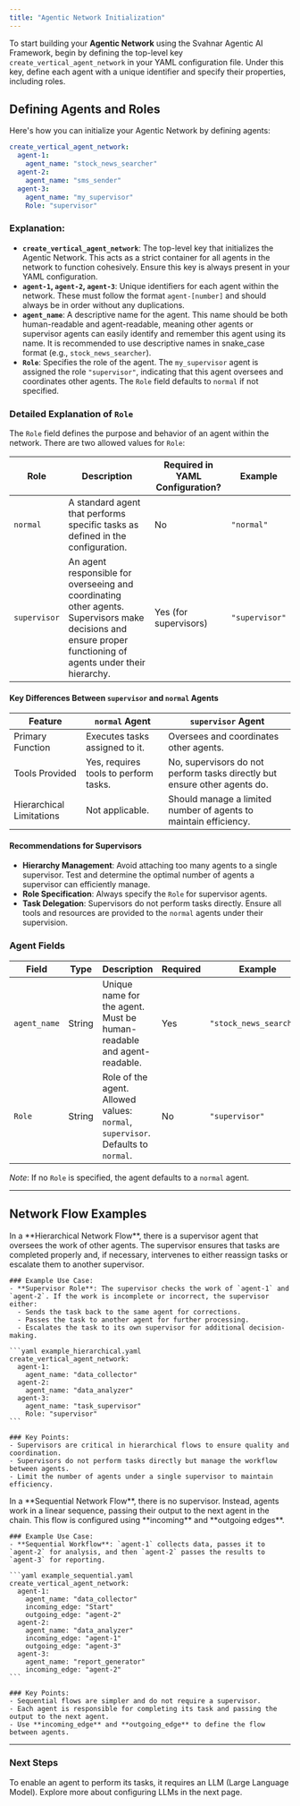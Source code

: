 ```yaml
---
title: "Agentic Network Initialization"
---
```



To start building your **Agentic Network** using the Svahnar Agentic AI Framework, begin by defining the top-level key `create_vertical_agent_network` in your YAML configuration file. Under this key, define each agent with a unique identifier and specify their properties, including roles.

## Defining Agents and Roles

Here's how you can initialize your Agentic Network by defining agents:

```yaml example.yaml
create_vertical_agent_network:
  agent-1:
    agent_name: "stock_news_searcher"
  agent-2:
    agent_name: "sms_sender"
  agent-3:
    agent_name: "my_supervisor"
    Role: "supervisor"
```

### Explanation:

- **`create_vertical_agent_network`**: The top-level key that initializes the Agentic Network. This acts as a strict container for all agents in the network to function cohesively. Ensure this key is always present in your YAML configuration.
- **`agent-1`, `agent-2`, `agent-3`**: Unique identifiers for each agent within the network. These must follow the format `agent-[number]` and should always be in order without any duplications.
- **`agent_name`**: A descriptive name for the agent. This name should be both human-readable and agent-readable, meaning other agents or supervisor agents can easily identify and remember this agent using its name. It is recommended to use descriptive names in snake_case format (e.g., `stock_news_searcher`).
- **`Role`**: Specifies the role of the agent. The `my_supervisor` agent is assigned the role `"supervisor"`, indicating that this agent oversees and coordinates other agents. The `Role` field defaults to `normal` if not specified.

### Detailed Explanation of `Role`

The `Role` field defines the purpose and behavior of an agent within the network. There are two allowed values for `Role`:

| Role         | Description                                                                                     | Required in YAML Configuration? | Example       |
|--------------|-------------------------------------------------------------------------------------------------|----------------------------------|---------------|
| `normal`     | A standard agent that performs specific tasks as defined in the configuration.                  | No                               | `"normal"`    |
| `supervisor` | An agent responsible for overseeing and coordinating other agents. Supervisors make decisions and ensure proper functioning of agents under their hierarchy. | Yes (for supervisors)            | `"supervisor"` |

#### Key Differences Between `supervisor` and `normal` Agents

| Feature                  | `normal` Agent                              | `supervisor` Agent                                                                 |
|--------------------------|---------------------------------------------|-----------------------------------------------------------------------------------|
| Primary Function         | Executes tasks assigned to it.             | Oversees and coordinates other agents.                                           |
| Tools Provided           | Yes, requires tools to perform tasks.      | No, supervisors do not perform tasks directly but ensure other agents do.        |
| Hierarchical Limitations | Not applicable.                            | Should manage a limited number of agents to maintain efficiency.                 |

#### Recommendations for Supervisors

- **Hierarchy Management**: Avoid attaching too many agents to a single supervisor. Test and determine the optimal number of agents a supervisor can efficiently manage.
- **Role Specification**: Always specify the `Role` for supervisor agents.
- **Task Delegation**: Supervisors do not perform tasks directly. Ensure all tools and resources are provided to the `normal` agents under their supervision.

### Agent Fields

| Field         | Type   | Description                                                                             | Required | Example              |
|---------------|--------|-----------------------------------------------------------------------------------------|----------|----------------------|
| `agent_name`  | String | Unique name for the agent. Must be human-readable and agent-readable.                    | Yes      | `"stock_news_searcher"` |
| `Role`        | String | Role of the agent. Allowed values: `normal`, `supervisor`. Defaults to `normal`.        | No       | `"supervisor"`         |

*Note*: If no `Role` is specified, the agent defaults to a `normal` agent.

---

## Network Flow Examples

<Tabs>
  <TabItem  value="Hierarchical Network Flow" label="Hierarchical Network Flow" default>
    In a **Hierarchical Network Flow**, there is a supervisor agent that oversees the work of other agents. The supervisor ensures that tasks are completed properly and, if necessary, intervenes to either reassign tasks or escalate them to another supervisor.

    ### Example Use Case:
    - **Supervisor Role**: The supervisor checks the work of `agent-1` and `agent-2`. If the work is incomplete or incorrect, the supervisor either:
      - Sends the task back to the same agent for corrections.
      - Passes the task to another agent for further processing.
      - Escalates the task to its own supervisor for additional decision-making.

    ```yaml example_hierarchical.yaml
    create_vertical_agent_network:
      agent-1:
        agent_name: "data_collector"
      agent-2:
        agent_name: "data_analyzer"
      agent-3:
        agent_name: "task_supervisor"
        Role: "supervisor"
    ```

    ### Key Points:
    - Supervisors are critical in hierarchical flows to ensure quality and coordination.
    - Supervisors do not perform tasks directly but manage the workflow between agents.
    - Limit the number of agents under a single supervisor to maintain efficiency.
  </TabItem>

  <TabItem value="Sequential Network Flow" label='Sequential Network Flow'>
    In a **Sequential Network Flow**, there is no supervisor. Instead, agents work in a linear sequence, passing their output to the next agent in the chain. This flow is configured using **incoming** and **outgoing edges**.

    ### Example Use Case:
    - **Sequential Workflow**: `agent-1` collects data, passes it to `agent-2` for analysis, and then `agent-2` passes the results to `agent-3` for reporting.

    ```yaml example_sequential.yaml
    create_vertical_agent_network:
      agent-1:
        agent_name: "data_collector"
        incoming_edge: "Start"
        outgoing_edge: "agent-2"
      agent-2:
        agent_name: "data_analyzer"
        incoming_edge: "agent-1"
        outgoing_edge: "agent-3"
      agent-3:
        agent_name: "report_generator"
        incoming_edge: "agent-2"
    ```

    ### Key Points:
    - Sequential flows are simpler and do not require a supervisor.
    - Each agent is responsible for completing its task and passing the output to the next agent.
    - Use **incoming_edge** and **outgoing_edge** to define the flow between agents.
  </TabItem>
</Tabs>

---

### Next Steps

To enable an agent to perform its tasks, it requires an LLM (Large Language Model). Explore more about configuring LLMs in the next page.